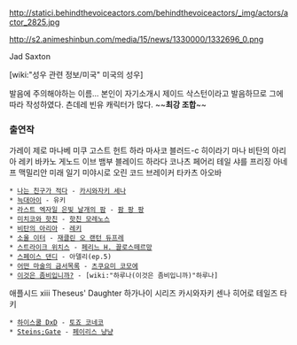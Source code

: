 http://statici.behindthevoiceactors.com/behindthevoiceactors/_img/actors/actor_2825.jpg

http://s2.animeshinbun.com/media/15/news/1330000/1332696_0.png

Jad Saxton

[wiki:"성우 관련 정보/미국" 미국의 성우]

발음에 주의해야하는 이름...
본인이 자기소개시 제이드 삭스턴이라고 발음하므로 그에 따라 작성하였다.
츤데레 빈유 캐릭터가 많다. ~~'''최강 조합'''~~

=== 출연작 ===
가레이 제로 마나베 미쿠
고스트 헌트 하라 마사코
블러드-c 히이라기 마나
비탄의 아리아 레키
바카노 게노드 이브
뱀부 블레이드 하라다 코나츠
페어리 테일 샤를
프리징 아네프 맥밀리안
미래 일기 미야시로 오린
코드 브레이커 타카츠 아오바
 * [[나는 친구가 적다]] - [[카시와자키 세나]]
 * [[늑대아이]] - 유키
 * [[라스트 엑자일 은빛 날개의 팜]] - [[팜 팡 팡]]
 * [[미치코와 핫친]] - [[핫친 모레노스]]
 * [[비탄의 아리아]] - [[레키]]
 * [[소울 이터]] - [[재클린 오 랜턴 듀프레]]
 * [[스트라이크 위치스]] - [[페리느 H. 끌로스떼르망]]
 * [[스페이스 댄디]] - 아델리(ep.5)
 * [[어떤 마술의 금서목록]] - [[츠쿠요미 코모에]]
 * [[이것은 좀비입니까?]] - [wiki:"하루나(이것은 좀비입니까)"하루나]
애플시드 xiii Theseus' Daughter
하가나이 시리즈 카시와자키 센나
히어로 테일즈 타키 
 * [[하이스쿨 DxD]] - [[토죠 코네코]]
 * [[Steins;Gate]] - [[페이리스 냥냥]]
